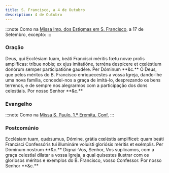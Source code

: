 ```yaml
---
title: S. Francisco, a 4 de Outubro
description: 4 de Outubro
---
```


:::note
Como na [Missa Imp. dos Estigmas em S. Francisco](/missal/santos/07-17), a 17 de Setembro, excepto:
:::

### Oração

<div class="side-by-side not-content">
  <span class="text-justify">
    Deus, qui Ecclésiam tuam, beáti Francisci méritis fœtu novæ prolis
    amplíficas: tríbue nobis; ex ejus imitatióne, terréna despícere et cœléstium
    donórum semper participatióne gaudére. Per Dóminum **&c.**
  </span>
  <span class="text-justify">
    Ó Deus, que pelos méritos do B. Francisco enriquecestes a vossa Igreja,
    dando-lhe uma nova família, concedei-nos a graça de imitá-lo, desprezando os
    bens terrenos, e de sempre nos alegrarmos com a participação dos dons
    celestiais. Por nosso Senhor **&c.**
  </span>
</div>

### Evangelho

:::note
Como na [Missa S. Paulo, 1.º Eremita, Conf.](/missal/santos/01-15-1#evangelho)
:::

### Postcomúnio

<div class="side-by-side not-content">
  <span class="text-justify">
    Ecclésiam tuam, quǽsumus, Dómine, grátia cœléstis amplíficet: quam beáti
    Francísci Confessóris tui illumináre voluísti gloriósis méritis et exémplis.
    Per Dóminum nostrum **&c.**
  </span>
  <span class="text-justify">
    Dignai-Vos, Senhor, Vos suplicamos, com a graça celestial dilatar a vossa
    Igreja, a qual quisestes ilustrar com os gloriosos méritos e exemplos do B.
    Francisco, vosso Confessor. Por nosso Senhor **&c.**
  </span>
</div>
